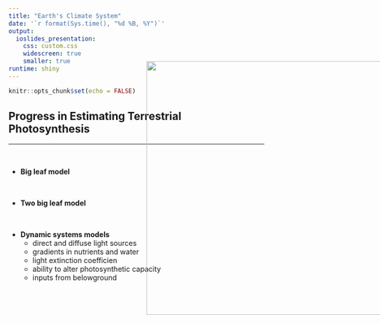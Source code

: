 ```yaml
---
title: "Earth's Climate System"
date: '`r format(Sys.time(), "%d %B, %Y")`'
output: 
  ioslides_presentation:
    css: custom.css
    widescreen: true
    smaller: true
runtime: shiny
---
```


```r
knitr::opts_chunk$set(echo = FALSE)
```

## Progress in Estimating Terrestrial Photosynthesis
<hr>
<br />

* **Big leaf model**

<br />

* **Two big leaf model**

<br />

* **Dynamic systems models**
  + direct and diffuse light sources
  + gradients in nutrients and water
  + light extinction coefficien
  + ability to alter photosynthetic capacity
  + inputs from belowground
  
<IMG STYLE="position:absolute; TOP:175px; LEFT:500px; WIDTH:500px; HEIGHT:500px" SRC="images/gpp_wrong.png">
